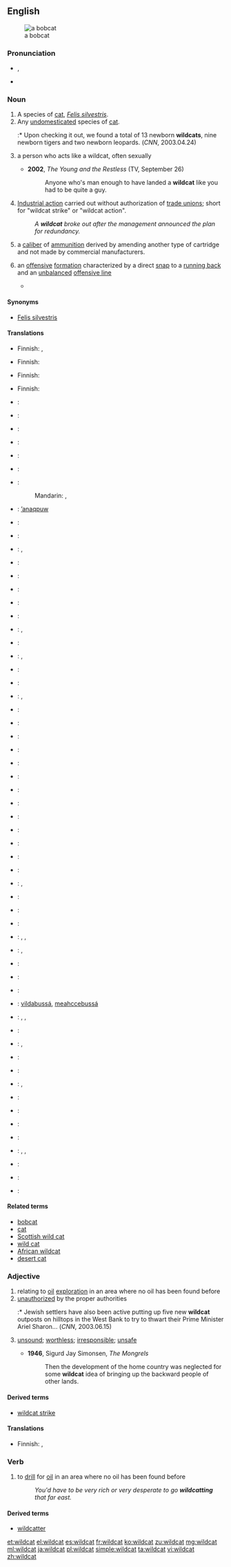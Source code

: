 ==English==
{{wikipedia}}
[[Image:Bobcatonwires.jpg|thumb|a bobcat]]

===Pronunciation===
* {{IPA|/ˈwaɪldˌkæt/}}, {{X-SAMPA|/"waIld%k{t/}}
* {{audio|en-us-wildcat.ogg|Audio (US)}}

===Noun===
{{en-noun|head=[[wild]][[cat]]}}

# A species of [[cat]], ''[[Felis silvestris]]''.
# Any [[undomesticated]] species of [[cat]].
#:* Upon checking it out, we found a total of 13 newborn '''wildcats''', nine newborn tigers and two newborn leopards. (''CNN'', 2003.04.24)
# {{figuratively}} a person who acts like a wildcat, often sexually
#* '''2002''', ''The Young and the Restless'' (TV, September 26)
#*: Anyone who's man enough to have landed a '''wildcat''' like you had to be quite a guy.
# [[industrial action|Industrial action]] carried out without authorization of [[trade union|trade unions]]; short for "wildcat strike" or "wildcat action".
#: ''A '''wildcat''' broke out after the management announced the plan for redundancy.''
# {{context|firearms}} a [[caliber]] of [[ammunition]] derived by amending another type of cartridge and not made by commercial manufacturers.
# {{American football}} an [[offense|offensive]] [[formation]] characterized by a direct [[snap]] to a [[running back]] and an [[unbalanced]] [[offensive line]]
#* {{projectlink|pedia|Wildcat formation}}

====Synonyms====
* [[Felis silvestris]]

====Translations====
{{trans-top|''Felis silvestris''}}
* Finnish: {{t|fi|villikissa}}, {{t|fi|metsäkissa}}
{{trans-mid}}
{{trans-bottom}}

{{trans-top|undomesticated cat}}
* Finnish: {{t|fi|villikissa}}
{{trans-mid}}
{{trans-bottom}}

{{trans-top|person who acts like a wildcat}}
* Finnish: {{t|fi|villikissa}}
{{trans-mid}}
{{trans-bottom}}

{{trans-top|unauthorized industrial action}}
* Finnish: {{t|fi|korpilakko}}
{{trans-mid}}
{{trans-bottom}}

{{ttbc-top|bobcat}}<!-- ??? -->
* {{ttbc|sq}}: {{t|sq|macja e egër}}
* {{ttbc|eu}}: {{t|eu|basakatu}}
* {{ttbc|be}}: {{t|be|кошка лясная|sc=Cyrl}}
* {{ttbc|br}}: {{t|br|kazh gouez}}
* {{ttbc|bg}}: {{t|bg|дива котка|tr=[[diva kotka]]|sc=Cyrl}}
* {{ttbc|ca}}: {{t|ca|gat salvatge}}
* {{ttbc|cmn}}:
*: Mandarin: {{t|cmn|野貓|sc=Hani}}, {{t|cmn|野猫|tr=yěmāo|sc=Hani}}
* {{ttbc|Chumash}}: [[ʼanaqpuw]]
* {{ttbc|cs}}: {{t|cs|kočka divoká}}
* {{ttbc|da}}: {{t-|da|vildkat}}
* {{ttbc|nl}}: {{t|nl|wilde kat|f}}, {{t|nl|wilde staking}}
* {{ttbc|eo}}: {{t-|eo|sovaĝa kato}}
* {{ttbc|et}}: {{t|et|metskass}}
* {{ttbc|fo}}: {{t-|fo|villkøttur}}
* {{ttbc|fr}}: {{t+|fr|chat sauvage|m}}
* {{ttbc|fur}}: {{t|fur|gjat salvadi}}
* {{ttbc|gl}}: {{t|gl|gato bravo}}, {{t|gl|gato montés}}
* {{ttbc|de}}: {{t+|de|Wildkatze|f}}
* {{ttbc|el}}: {{t+|el|αγριόγατα|f|tr=agriógata|sc=Grek}}, {{t+|el|αίλουρος|m|tr=aílouros|sc=Grek}}
* {{ttbc|hop}}: {{tø|hop|toho}}
* {{ttbc|hu}}: {{t+|hu|vadmacska}}
* {{ttbc|is}}: {{t+|is|villiköttur}}, {{t-|is|skógarköttur}}
* {{ttbc|id}}: {{t-|id|kucing liar}}
* {{ttbc|ga}}: {{t|ga|cat fiáin eorpach}}
* {{ttbc|it}}: {{t-|it|gatto selvatico|m}}
* {{ttbc|ja}}: {{t-|ja|山猫}}
* {{ttbc|ko}}: {{t+|ko|살쾡이|sc=Hang}}
* {{ttbc|lld}}: {{t|lld|giat salvare}}
* {{ttbc|lv}}: {{t|lv|karstgalvis?}}
{{trans-mid}}
* {{ttbc|lt}}: {{t|lt|miškinė katė}}
* {{ttbc|dsb}}: {{t|dsb|źiwa kocka}}
* {{ttbc|mk}}: {{t|mk|дива мачка|tr=[[diva mačka]]|sc=Cyrl}}
* {{ttbc|mt}}: {{t|mt|qattus salvaġġ}}
* {{ttbc|mrc}}: {{tø|mrc|mipukwimisish}}
* {{ttbc|nv}}: {{tø|nv|náshdóí}}
* {{ttbc|no}}: {{t-|no|villkatt}}, {{t-|no|skogkatt}}
* {{ttbc|ood}}: {{tø|ood|mawith}}
* {{ttbc|oc}}: {{t|oc|cat salvatge}}
* {{ttbc|pl}}: {{t+|pl|żbik}}
* {{ttbc|pt}}: {{t|pt|gato-bravo|m}}, {{t|pt|gato-selvagem|m}}, {{t|pt|gato-montês|m}}
* {{ttbc|rom}}: {{t|rom|divlio-murtano|m}}, {{t|rom|divlio-mutsa|f}}
* {{ttbc|ro}}: {{t+|ro|pisică sălbatică}}
* {{ttbc|rm}}: {{t|rm|giat selvadi}}
* {{ttbc|ru}}: {{t|ru|кошка лесная|tr=koška lesnaja|sc=Cyrl}}
* {{ttbc|Sami}}: [[vildabussá]], [[meahccebussá]]
* {{ttbc|sc}}: {{t|sc|gattu areste}}, {{t|sc|gattu aresti}}, {{t|sc|battu areste}}
* {{ttbc|gd}}: {{t|gd|cat fiadhaich}}
* {{ttbc|sh}}: {{t|sh|дивља мачка|sc=Cyrl}}, {{t|sh|divlja mačka}}
* {{ttbc|sk}}: {{t|sk|mačka divá}}
* {{ttbc|sl}}: {{t+|sl|divja mačka}}
* {{ttbc|es}}: {{t|es|gato montés|m}}, {{t|es|gato silvestre|m}}
* {{ttbc|sv}}: {{t-|sv|vildkatt|c}}
* {{ttbc|tr}}: {{t+|tr|yaban kedisi}}
* {{ttbc|uk}}: {{t|uk|кіт лісовий|tr=[[kit lisovij]]|sc=Cyrl}}
* {{ttbc|hsb}}: {{t|hsb|dźiwja kóčka}}
* {{ttbc|vo}}: {{qualifier|male or female}} {{t-|vo|natädakat}}, {{qualifier|male}} {{t-|vo|natädahikat}}, {{qualifier|female}} {{t-|vo|natädajikat}}
* {{ttbc|cy}}: {{t|cy|cath wyllt}}
* {{ttbc|fy}}: {{t|fy|wylde kat}}
* {{ttbc|wo}}: {{t+|wo|siiru|alt=siiru si}}
{{trans-bottom}}

====Related terms====
* [[bobcat]]
* [[cat]]
* [[Scottish wild cat]]
* [[wild cat]]
* [[African wildcat]]
* [[desert cat]]

===Adjective===
{{en-adj|-}}

# relating to [[oil]] [[exploration]] in an area where no oil has been found before
# [[unauthorized]] by the proper authorities
#:* Jewish settlers have also been active putting up five new '''wildcat''' outposts on hilltops in the West Bank to try to thwart their Prime Minister Ariel Sharon... (''CNN'', 2003.06.15)
# {{dated}} [[unsound]]; [[worthless]]; [[irresponsible]]; [[unsafe]] <!--Webster 1913: "said to have been originally applied to the notes of an insolvent bank in Michigan upon which there was the figure of a panther" -->
#* '''1946''', Sigurd Jay Simonsen, ''The Mongrels''
#*: Then the development of the home country was neglected for some '''wildcat''' idea of bringing up the backward people of other lands.

====Derived terms====
* [[wildcat strike]]

====Translations====
{{trans-top|relating to oil exploration}}
{{trans-mid}}
{{trans-bottom}}

{{trans-top|unauthorized by the proper authorities}}
* Finnish: {{t|fi|villi}}, {{t|fi|luvaton}}
{{trans-mid}}
{{trans-bottom}}

===Verb===
{{en-verb|wildcat|t|ing}}

# to [[drill]] for [[oil]] in an area where no oil has been found before
#: ''You'd have to be very rich or very desperate to go '''wildcatting''' that far east.''

====Derived terms====
* [[wildcatter]]

[[et:wildcat]]
[[el:wildcat]]
[[es:wildcat]]
[[fr:wildcat]]
[[ko:wildcat]]
[[zu:wildcat]]
[[mg:wildcat]]
[[ml:wildcat]]
[[ja:wildcat]]
[[pl:wildcat]]
[[simple:wildcat]]
[[ta:wildcat]]
[[vi:wildcat]]
[[zh:wildcat]]